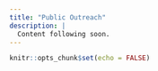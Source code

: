 ---
title: "Public Outreach"
description: |
  Content following soon.
---

```{r setup, include=FALSE}
knitr::opts_chunk$set(echo = FALSE)
```